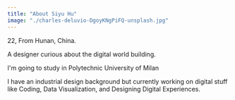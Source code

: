 ```yaml
---
title: "About Siyu Hu"
image: "./charles-deluvio-DgoyKNgPiFQ-unsplash.jpg"
---
```



22, From Hunan, China.

A designer curious about the digital world building.

I'm going to study in Polytechnic University of Milan

I have an industrial design background but currently working on digital stuff like Coding, Data Visualization, and Designing Digital Experiences.

<!-- Photo by <a href="https://unsplash.com/@charlesdeluvio?utm_source=unsplash&utm_medium=referral&utm_content=creditCopyText" target="_blank" rel="nofollow noopener noreferrer" aria-label="External Link"><Underlining>Charles Deluvio</Underlining></a> on Unsplash -->
